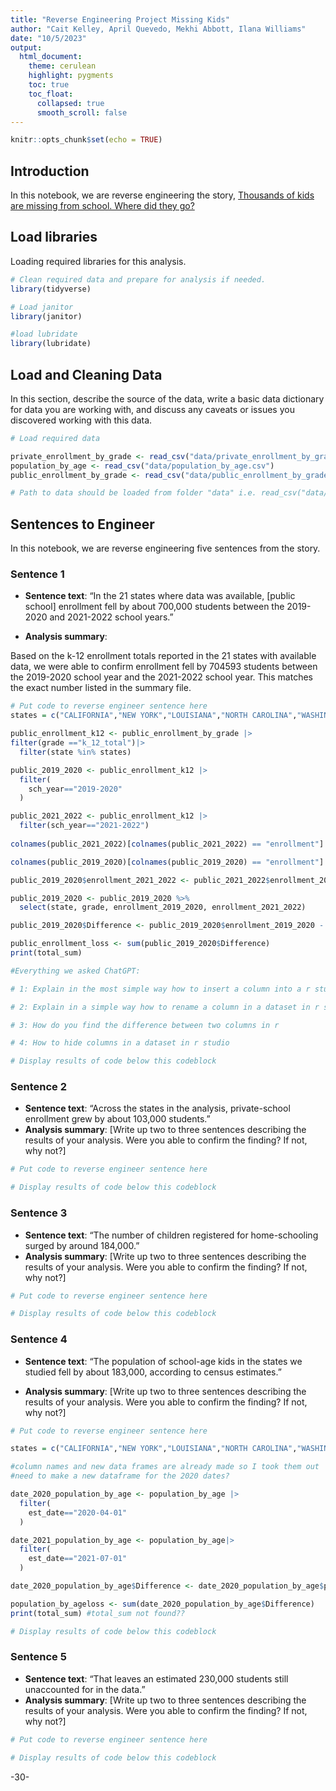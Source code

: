```yaml
---
title: "Reverse Engineering Project Missing Kids"
author: "Cait Kelley, April Quevedo, Mekhi Abbott, Ilana Williams"
date: "10/5/2023"
output:
  html_document:
    theme: cerulean
    highlight: pygments
    toc: true
    toc_float:
      collapsed: true
      smooth_scroll: false
---
```


```r
knitr::opts_chunk$set(echo = TRUE)
```

## Introduction 

In this notebook, we are reverse engineering the story, [Thousands of kids are missing from school. Where did they go?](https://projects.apnews.com/features/2023/missing-children/index.html)

## Load libraries

Loading required libraries for this analysis.

```r

# Clean required data and prepare for analysis if needed. 
library(tidyverse)

# Load janitor
library(janitor)

#load lubridate
library(lubridate)
```

## Load and Cleaning Data

In this section, describe the source of the data, write a basic data dictionary for data you are working with, and discuss any caveats or issues you discovered working with this data. 

```r
# Load required data

private_enrollment_by_grade <- read_csv("data/private_enrollment_by_grade.csv")
population_by_age <- read_csv("data/population_by_age.csv")
public_enrollment_by_grade <- read_csv("data/public_enrollment_by_grade.csv")

# Path to data should be loaded from folder "data" i.e. read_csv("data/name_of_data.csv")

```

## Sentences to Engineer
In this notebook, we are reverse engineering five sentences from the story.

### Sentence 1

* **Sentence text**: “In the 21 states where data was available, [public school] enrollment fell by about 700,000 students between the 2019-2020 and 2021-2022 school years.”

* **Analysis summary**:

Based on the k-12 enrollment totals reported in the 21 states with available data, we were able to confirm enrollment fell by 704593 students between the 2019-2020 school year and the 2021-2022 school year. This matches the exact number listed in the summary file.

```r
# Put code to reverse engineer sentence here
states = c("CALIFORNIA","NEW YORK","LOUISIANA","NORTH CAROLINA","WASHINGTON","COLORADO","GEORGIA","MINNESOTA","WISCONSIN","NEW HAMPSHIRE","MASSACHUSETTS","MONTANA","DELAWARE","NORTH DAKOTA","DISTRICT OF COLUMBIA","SOUTH DAKOTA","SOUTH CAROLINA","NEBRASKA","RHODE ISLAND","TENNESSEE","PENNSYLVANIA","FLORIDA") 

public_enrollment_k12 <- public_enrollment_by_grade |>
filter(grade =="k_12_total")|>
  filter(state %in% states)

public_2019_2020 <- public_enrollment_k12 |>
  filter(
    sch_year=="2019-2020"
  )  

public_2021_2022 <- public_enrollment_k12 |>
  filter(sch_year=="2021-2022")
  
colnames(public_2021_2022)[colnames(public_2021_2022) == "enrollment"] <- "enrollment_2021_2022"

colnames(public_2019_2020)[colnames(public_2019_2020) == "enrollment"] <- "enrollment_2019_2020"

public_2019_2020$enrollment_2021_2022 <- public_2021_2022$enrollment_2021_2022

public_2019_2020 <- public_2019_2020 %>%
  select(state, grade, enrollment_2019_2020, enrollment_2021_2022)

public_2019_2020$Difference <- public_2019_2020$enrollment_2019_2020 - public_2019_2020$enrollment_2021_2022

public_enrollment_loss <- sum(public_2019_2020$Difference)
print(total_sum)

#Everything we asked ChatGPT:

# 1: Explain in the most simple way how to insert a column into a r studio dataset from another column. Give an example and show the datasets from your example.

# 2: Explain in a simple way how to rename a column in a dataset in r studio

# 3: How do you find the difference between two columns in r

# 4: How to hide columns in a dataset in r studio

# Display results of code below this codeblock

```


### Sentence 2

* **Sentence text**: “Across the states in the analysis, private-school enrollment grew by about 103,000 students.”
* **Analysis summary**: [Write up two to three sentences describing the results of your analysis.  Were you able to confirm the finding? If not, why not?]

```r
# Put code to reverse engineer sentence here

# Display results of code below this codeblock

```

### Sentence 3

* **Sentence text**: “The number of children registered for home-schooling surged by around 184,000.”
* **Analysis summary**: [Write up two to three sentences describing the results of your analysis.  Were you able to confirm the finding? If not, why not?]

```r
# Put code to reverse engineer sentence here

# Display results of code below this codeblock

```

### Sentence 4

* **Sentence text**: “The population of school-age kids in the states we studied fell by about 183,000, according to census estimates.”

* **Analysis summary**: [Write up two to three sentences describing the results of your analysis.  Were you able to confirm the finding? If not, why not?]

```r
# Put code to reverse engineer sentence here

states = c("CALIFORNIA","NEW YORK","LOUISIANA","NORTH CAROLINA","WASHINGTON","COLORADO","GEORGIA","MINNESOTA","WISCONSIN","NEW HAMPSHIRE","MASSACHUSETTS","MONTANA","DELAWARE","NORTH DAKOTA","DISTRICT OF COLUMBIA","SOUTH DAKOTA","SOUTH CAROLINA","NEBRASKA","RHODE ISLAND","TENNESSEE","PENNSYLVANIA","FLORIDA") 

#column names and new data frames are already made so I took them out
#need to make a new dataframe for the 2020 dates?

date_2020_population_by_age <- population_by_age |>
  filter(
    est_date=="2020-04-01"
  )  

date_2021_population_by_age <- population_by_age|>
  filter(
    est_date=="2021-07-01"
  )

date_2020_population_by_age$Difference <- date_2020_population_by_age$population - date_2020_population_by_age$age

population_by_ageloss <- sum(date_2020_population_by_age$Difference)
print(total_sum) #total_sum not found??

# Display results of code below this codeblock

```

### Sentence 5

* **Sentence text**: “That leaves an estimated 230,000 students still unaccounted for in the data.”
* **Analysis summary**: [Write up two to three sentences describing the results of your analysis.  Were you able to confirm the finding? If not, why not?]

```r
# Put code to reverse engineer sentence here

# Display results of code below this codeblock

```

-30-